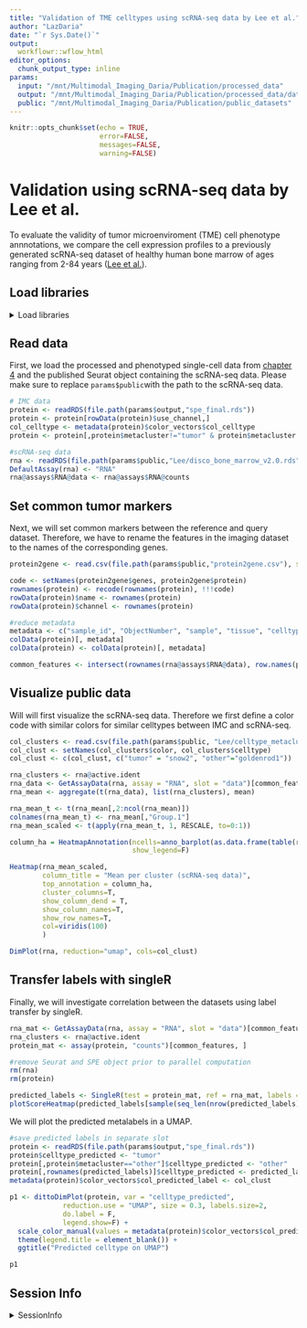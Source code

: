```yaml
---
title: "Validation of TME celltypes using scRNA-seq data by Lee et al."
author: "LazDaria"
date: "`r Sys.Date()`"
output: 
  workflowr::wflow_html
editor_options:
  chunk_output_type: inline
params: 
  input: "/mnt/Multimodal_Imaging_Daria/Publication/processed_data"
  output: "/mnt/Multimodal_Imaging_Daria/Publication/processed_data/data"
  public: "/mnt/Multimodal_Imaging_Daria/Publication/public_datasets"
---
```


```r
knitr::opts_chunk$set(echo = TRUE,
                      error=FALSE,
                      messages=FALSE,
                      warning=FALSE)
```

# Validation using scRNA-seq data by Lee et al. {#lee}
To evaluate the validity of tumor microenviroment (TME) cell phenotype annnotations, we compare the cell expression profiles to a previously generated scRNA-seq dataset of healthy human bone marrow of ages ranging from 2-84 years ([Lee et al.](https://doi.org/10.3389/fimmu.2023.1127879)). 

## Load libraries
<details>
   <summary>Load libraries</summary>
   
```r
library(Seurat)
library(dplyr)
library(bruceR)
library(ComplexHeatmap)
library(viridis)
library(BiocParallel)
library(SingleR)
library(dittoSeq)
```
</details>

## Read data
First, we load the processed and phenotyped single-cell data from [chapter 4](#phenotyping) and the published Seurat object containing the scRNA-seq data. Please make sure to replace `params$public`with the path to the scRNA-seq data.

```r
# IMC data
protein <- readRDS(file.path(params$output,"spe_final.rds"))
protein <- protein[rowData(protein)$use_channel,]
col_celltype <- metadata(protein)$color_vectors$col_celltype
protein <- protein[,protein$metacluster!="tumor" & protein$metacluster!="other"]

#scRNA-seq data
rna <- readRDS(file.path(params$public,"Lee/disco_bone_marrow_v2.0.rds"))
DefaultAssay(rna) <- "RNA"
rna@assays$RNA@data <- rna@assays$RNA@counts
```

## Set common tumor markers 
Next, we will set common markers between the reference and query dataset. Therefore, we have to rename the features in the imaging dataset to the names of the corresponding genes. 
```r
protein2gene <- read.csv(file.path(params$public,"protein2gene.csv"), sep=";")

code <- setNames(protein2gene$genes, protein2gene$protein)
rownames(protein) <- recode(rownames(protein), !!!code)
rowData(protein)$name <- rownames(protein)
rowData(protein)$channel <- rownames(protein)

#reduce metadata
metadata <- c("sample_id", "ObjectNumber", "sample", "tissue", "celltype", "metacluster")
colData(protein)[, metadata]
colData(protein) <- colData(protein)[, metadata]

common_features <- intersect(rownames(rna@assays$RNA@data), row.names(protein))
```
## Visualize public data

Will will first visualize the scRNA-seq data. Therefore we first define a color code with similar colors for similar celltypes between IMC and scRNA-seq.
```r
col_clusters <- read.csv(file.path(params$public, "Lee/celltype_metacluster.csv"), sep=";")
col_clust <- setNames(col_clusters$color, col_clusters$celltype)
col_clust <- c(col_clust, c("tumor" = "snow2", "other"="goldenrod1"))
```


```r
rna_clusters <- rna@active.ident
rna_data <- GetAssayData(rna, assay = "RNA", slot = "data")[common_features, ]
rna_mean <- aggregate(t(rna_data), list(rna_clusters), mean)

rna_mean_t <- t(rna_mean[,2:ncol(rna_mean)])
colnames(rna_mean_t) <- rna_mean[,"Group.1"]
rna_mean_scaled <- t(apply(rna_mean_t, 1, RESCALE, to=0:1))

column_ha = HeatmapAnnotation(ncells=anno_barplot(as.data.frame(table(rna_clusters))[,"Freq"], height = unit(1, "cm")),
                              show_legend=F)

Heatmap(rna_mean_scaled, 
        column_title = "Mean per cluster (scRNA-seq data)",
        top_annotation = column_ha, 
        cluster_columns=T,
        show_column_dend = T,
        show_column_names=T,
        show_row_names=T,
        col=viridis(100)
        )
```

```r
DimPlot(rna, reduction="umap", cols=col_clust)
```

## Transfer labels with singleR
Finally, we will investigate correlation between the datasets using label transfer by singleR. 

```r
rna_mat <- GetAssayData(rna, assay = "RNA", slot = "data")[common_features, ]
rna_clusters <- rna@active.ident
protein_mat <- assay(protein, "counts")[common_features, ]

#remove Seurat and SPE object prior to parallel computation
rm(rna)
rm(protein)

predicted_labels <- SingleR(test = protein_mat, ref = rna_mat, labels = rna_clusters, BPPARAM = MulticoreParam(workers=16, RNGseed=20231030))
plotScoreHeatmap(predicted_labels[sample(seq_len(nrow(predicted_labels)), 2000),],annotation_colors=list(Labels = col_clust), annotation_legend=F, treeheight_row=0) #define colors first
```

We will plot the predicted metalabels in a UMAP.
```r
#save predicted labels in separate slot
protein <- readRDS(file.path(params$output,"spe_final.rds"))
protein$celltype_predicted <- "tumor"
protein[,protein$metacluster=="other"]$celltype_predicted <- "other"
protein[,rownames(predicted_labels)]$celltype_predicted <- predicted_labels$labels
metadata(protein)$color_vectors$col_predicted_label <- col_clust

p1 <- dittoDimPlot(protein, var = "celltype_predicted", 
             reduction.use = "UMAP", size = 0.3, labels.size=2,
             do.label = F,
             legend.show=F) +
  scale_color_manual(values = metadata(protein)$color_vectors$col_predicted_label) +
  theme(legend.title = element_blank()) +
  ggtitle("Predicted celltype on UMAP")

p1
```

## Session Info

<details>
   <summary>SessionInfo</summary>
   
```r
sessionInfo()
```
</details>

